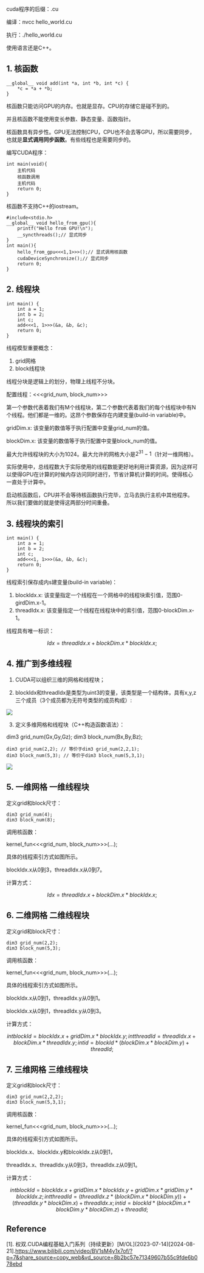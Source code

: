 
<WordCount>

cuda程序的后缀：.cu

编译：nvcc hello_world.cu

执行：./hello_world.cu

使用语言还是C++。


## 1. 核函数

```cuda
__global__ void add(int *a, int *b, int *c) {
    *c = *a + *b;
}
```
核函数只能访问GPU的内存。也就是显存。CPU的存储它是碰不到的。

并且核函数不能使用变长参数、静态变量、函数指针。

核函数具有异步性。GPU无法控制CPU，CPU也不会去等GPU，所以需要同步，也就是**显式调用同步函数**。有些线程也是需要同步的。

编写CUDA程序：
```cuda
int main(void){
    主机代码
    核函数调用
    主机代码
    return 0;
}
```
核函数不支持C++的iostream。

```cuda
#include<stdio.h>
__global__ void hello_from_gpu(){
    printf("Hello from GPU!\n");
    __syncthreads();// 显式同步
}
int main(){
    hello_from_gpu<<<1,1>>>();// 显式调用核函数
    cudaDeviceSynchronize();// 显式同步
    return 0;
}
```



## 2. 线程块

```cuda
int main() {
    int a = 1;
    int b = 2;
    int c;
    add<<<1, 1>>>(&a, &b, &c);
    return 0;
}
```
线程模型重要概念：

1. grid网格
2. block线程块

线程分块是逻辑上的划分，物理上线程不分块。

配置线程：\<\<\<grid_num, block_num\>\>\>

第一个参数代表着我们有M个线程块，第二个参数代表着我们的每个线程块中有N个线程。他们都是一维的。这昂个参数保存在内建变量(build-in variable)中。

gridDim.x: 该变量的数值等于执行配置中变量grid_num的值。

blockDim.x: 该变量的数值等于执行配置中变量block_num的值。

最大允许线程块的大小为1024。最大允许的网格大小是$2^31-1$（针对一维网格）。

实际使用中，总线程数大于实际使用的线程数能更好地利用计算资源，因为这样可以使得GPU在计算的时候内存访问同时进行，节省计算机计算的时间。使得核心一直处于计算中。

启动核函数后，CPU并不会等待核函数执行完毕，立马去执行主机中其他程序。所以我们要做的就是使得这两部分时间重叠。



## 3. 线程块的索引

```cuda
int main() {
    int a = 1;
    int b = 2;
    int c;
    add<<<1, 1>>>(&a, &b, &c);
    return 0;
}
```

线程索引保存成内s建变量(build-in variable)：
1. blockIdx.x: 该变量指定一个线程在一个网格中的线程块索引值，范围0-girdDim.x-1。
2. threadIdx.x: 该变量指定一个线程在线程块中的索引值，范围0-blockDim.x-1。

线程具有唯一标识：

$$
Idx = threadIdx.x + blockDim.x * blockIdx.x;
$$

## 4. 推广到多维线程

1. CUDA可以组织三维的网格和线程块；

2. blockIdx和threadIdx是类型为uint3的变量，该类型是一个结构体，具有x,y,z三个成员（3个成员都为无符号类型的成员构成）:

![](https://github.com/user-attachments/assets/454e36f4-0c8f-4176-ad28-60d15052cc8a)

3. 定义多维网格和线程块（C++构造函数语法）：

dim3 grid_num(Gx,Gy,Gz);
dim3 block_num(Bx,By,Bz);

```cuda
dim3 grid_num(2,2); // 等价于dim3 grid_num(2,2,1);
dim3 block_num(5,3); // 等价于dim3 block_num(5,3,1);
```
![](https://github.com/user-attachments/assets/c30052ba-9937-4bac-a7ab-b4f008fed23e)

## 5. 一维网格 一维线程块

定义grid和block尺寸：

```cuda
dim3 grid_num(4);
dim3 block_num(8);
```

调用核函数：

kernel_fun\<\<\<grid_num, block_num\>\>\>(...);

具体的线程索引方式如图所示。

blockIdx.x从0到3，threadIdx.x从0到7。

计算方式：

$$
Idx = threadIdx.x + blockDim.x * blockIdx.x;
$$

## 6. 二维网格 二维线程块

定义grid和block尺寸：
```cuda
dim3 grid_num(2,2);
dim3 block_num(5,3);
```

调用核函数：

kernel_fun\<\<\<grid_num, block_num\>\>\>(...);

具体的线程索引方式如图所示。

blockIdx.x从0到1，threadIdx.y从0到1。

blockIdx.x从0到1，threadIdx.y从0到3。

计算方式：

$$
int blockId = blockIdx.x + gridDim.x * blockIdx.y;
int threadId = threadIdx.x + blockDim.x * threadIdx.y;
int id = blockId * (blockDim.x * blockDim.y) + threadId;
$$

## 7. 三维网格 三维线程块

定义grid和block尺寸：

```cuda
dim3 grid_num(2,2,2);
dim3 block_num(5,3,1);
```

调用核函数：

kernel_fun\<\<\<grid_num, block_num\>\>\>(...);

具体的线程索引方式如图所示。

blockIdx.x、blockIdx.y和blcokIdx.z从0到1，

threadIdx.x、threadIdx.y从0到3，threadIdx.z从0到1。

计算方式：

$$
int blockId = blockIdx.x + gridDim.x * blockIdx.y + gridDim.x * gridDim.y * blockIdx.z;
int threadId= (threadIdx.z * (blockDim.x * blockDim.y) ) + (threadIdx.y * blockDim.x) + threadIdx.x;
int id = blockId * (blockDim.x * blockDim.y * blockDim.z) + threadId;
$$


## Reference

[1]. 权双.CUDA编程基础入门系列（持续更新）\[M/OL\](2023-07-14)[2024-08-21].https://www.bilibili.com/video/BV1sM4y1x7of/?p=7&share_source=copy_web&vd_source=8b2bc57e71349607b55c9fde6b078ebd

</WordCount>